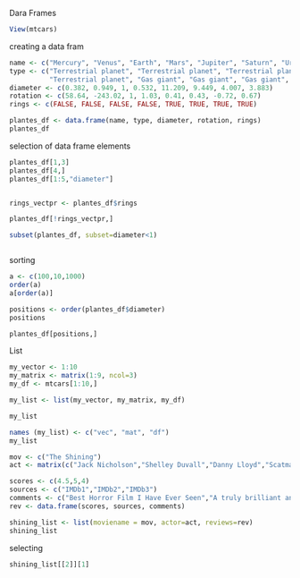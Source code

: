 Dara Frames


```{r}
View(mtcars)


```
creating a data fram

```{r}
name <- c("Mercury", "Venus", "Earth", "Mars", "Jupiter", "Saturn", "Uranus", "Neptune")
type <- c("Terrestrial planet", "Terrestrial planet", "Terrestrial planet", 
          "Terrestrial planet", "Gas giant", "Gas giant", "Gas giant", "Gas giant")
diameter <- c(0.382, 0.949, 1, 0.532, 11.209, 9.449, 4.007, 3.883)
rotation <- c(58.64, -243.02, 1, 1.03, 0.41, 0.43, -0.72, 0.67)
rings <- c(FALSE, FALSE, FALSE, FALSE, TRUE, TRUE, TRUE, TRUE)

plantes_df <- data.frame(name, type, diameter, rotation, rings)
plantes_df
```
selection of data frame elements

```{r}
plantes_df[1,3]
plantes_df[4,]
plantes_df[1:5,"diameter"]


rings_vectpr <- plantes_df$rings

plantes_df[!rings_vectpr,]

subset(plantes_df, subset=diameter<1)



```

sorting

```{r}

a <- c(100,10,1000)
order(a)
a[order(a)]

positions <- order(plantes_df$diameter)
positions

plantes_df[positions,]

```

List

```{r}
my_vector <- 1:10
my_matrix <- matrix(1:9, ncol=3)
my_df <- mtcars[1:10,]

my_list <- list(my_vector, my_matrix, my_df)

my_list

names (my_list) <- c("vec", "mat", "df")
my_list
```

```{r}
mov <- c("The Shining")
act <- matrix(c("Jack Nicholson","Shelley Duvall","Danny Lloyd","Scatman Crothers","Barry Nelson"))

scores <- c(4.5,5,4)
sources <- c("IMDb1","IMDb2","IMDb3")
comments <- c("Best Horror Film I Have Ever Seen","A truly brilliant and scary film from Stanley Kubrick","A masterpiece of psychological horror")
rev <- data.frame(scores, sources, comments)

shining_list <- list(moviename = mov, actor=act, reviews=rev)
shining_list

```
selecting
```{r}
shining_list[[2]][1]


```

